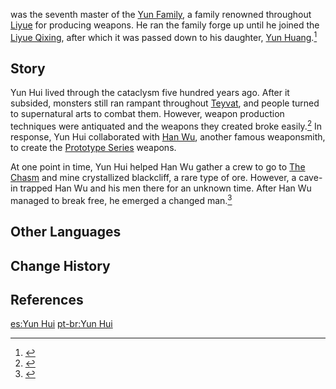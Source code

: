 {{Character Infobox
|type             = Mentioned
|deceased         = Past
|name             = Yun Hui
|affiliation      = Yun Family
|affiliation2     = Liyue Qixing
|region           = Liyue
|ancestry         = Yun Family
|child            = Yun Huang
}}
{{Lang|'''Yun Hui'''|zh=云辉|zh_rm=Yún Huī}} was the seventh master of the [[Yun Family]], a family renowned throughout [[Liyue]] for producing weapons. He ran the family forge up until he joined the [[Liyue Qixing]], after which it was passed down to his daughter, [[Yun Huang]].<ref name="BCW">{{Ref/Weapon|Blackcliff Warbow}}</ref>

==Story==
Yun Hui lived through the cataclysm five hundred years ago. After it subsided, monsters still ran rampant throughout [[Teyvat]], and people turned to supernatural arts to combat them. However, weapon production techniques were antiquated and the weapons they created broke easily.<ref>{{Ref/Weapon|Prototype Amber}}</ref> In response, Yun Hui collaborated with [[Han Wu]], another famous weaponsmith, to create the [[Prototype Series]] weapons.

At one point in time, Yun Hui helped Han Wu gather a crew to go to [[The Chasm (Subregion)|The Chasm]] and mine crystallized blackcliff, a rare type of ore. However, a cave-in trapped Han Wu and his men there for an unknown time. After Han Wu managed to break free, he emerged a changed man.<ref>{{Ref/Weapon|Blackcliff Longsword}}</ref>

==Other Languages==
{{Other Languages
|default_hidden = 1
|en       = Yun Hui
|zhs      = 云辉
|zhs_rm   = Yún Huī
|zht      = 雲輝
|zht_rm   = Yún Huī
|ja       = 雲輝
|ja_rm    = Un Ki{{Assumed}}
|ko       = {{tt|운휘|雲輝}}
|ko_rm    = Un Hwi
|es       = Yun Hui
|fr       = Yun Hui
|ru       = Юнь Хуэй
|th       = Yun Hui
|vi       = Yun Hui
|de       = Yun Hui
|id       = Yun Hui
|pt       = Yun Hui
|tr       = Yun Hui
|it       = Yun Hui
}}

==Change History==
{{Change History|introduced=1.0}}

==References==
{{Reflist}}

[[es:Yun Hui]]
[[pt-br:Yun Hui]]